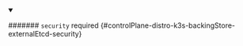 


<details className="config-field" data-expandable="true" open>
<summary>

####### `security` <span className="config-field-required" data-required="false">required</span> <span className="config-field-type"></span> <span className="config-field-default"></span> <span className="config-field-enum"></span> {#controlPlane-distro-k3s-backingStore-externalEtcd-security}



</summary>

<PartialSecurityreference />


</details>
